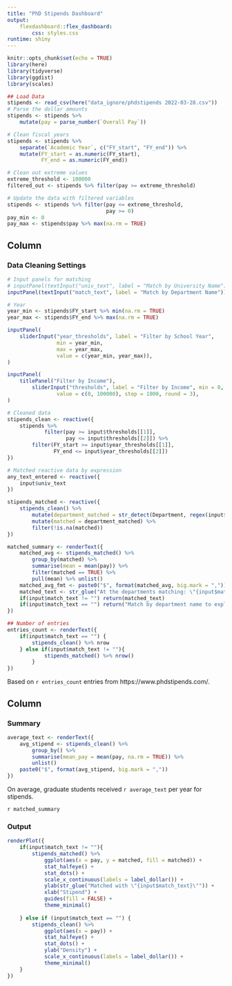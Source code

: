 ```yaml
---
title: "PhD Stipends Dashboard"
output: 
    flexdashboard::flex_dashboard:
        css: styles.css
runtime: shiny
---
```


```r
knitr::opts_chunk$set(echo = TRUE)
library(here)
library(tidyverse)
library(ggdist)
library(scales)

## Load Data
stipends <- read_csv(here("data_ignore/phdstipends 2022-03-28.csv"))
# Parse the dollar amounts 
stipends <- stipends %>% 
    mutate(pay = parse_number(`Overall Pay`))

# Clean fiscal years
stipends <- stipends %>% 
    separate(`Academic Year`, c("FY_start", "FY_end")) %>%
    mutate(FY_start = as.numeric(FY_start),
           FY_end = as.numeric(FY_end))

# Clean out extreme values
extreme_threshold <- 100000
filtered_out <- stipends %>% filter(pay >= extreme_threshold)

# Update the data with filtered variables
stipends <- stipends %>% filter(pay <= extreme_threshold,
                                pay >= 0)
pay_min <- 0
pay_max <- stipends$pay %>% max(na.rm = TRUE)
```


Column {.sidebar}
--------------------------------------------------

### Data Cleaning Settings
```r
# Input panels for matching
# inputPanel(textInput("univ_text", label = "Match by University Name"))
inputPanel(textInput("match_text", label = "Match by Department Name"))

# Year
year_min <- stipends$FY_start %>% min(na.rm = TRUE)
year_max <- stipends$FY_end %>% max(na.rm = TRUE)

inputPanel(
    sliderInput("year_thresholds", label = "Filter by School Year",
                min = year_min,
                max = year_max,
                value = c(year_min, year_max)),
)

inputPanel(
    titlePanel("Filter by Income"),
        sliderInput("thresholds", label = "Filter by Income", min = 0, max = pay_max,
                value = c(0, 100000), step = 1000, round = 3),
)

# Cleaned data
stipends_clean <- reactive({
    stipends %>% 
            filter(pay >= input$thresholds[[1]],
                   pay <= input$thresholds[[2]]) %>%
        filter(FY_start >= input$year_thresholds[[1]],
               FY_end <= input$year_thresholds[[2]])
})

# Matched reactive data by expression
any_text_entered <- reactive({
    input$univ_text 
})

stipends_matched <- reactive({
    stipends_clean() %>%
        mutate(department_matched = str_detect(Department, regex(input$match_text, ignore_case = TRUE))) %>%
        mutate(matched = department_matched) %>%
        filter(!is.na(matched))
})

matched_summary <- renderText({
    matched_avg <- stipends_matched() %>% 
        group_by(matched) %>%
        summarise(mean = mean(pay)) %>% 
        filter(matched == TRUE) %>% 
        pull(mean) %>% unlist()
    matched_avg_fmt <- paste0("$", format(matched_avg, big.mark = ","))
    matched_text <- str_glue("At the departments matching: \"{input$match_text}\", students received {matched_avg_fmt}.")
    if(input$match_text != "") return(matched_text)
    if(input$match_text == "") return("Match by department name to explore more.")
})

## Number of entries
entries_count <- renderText({
    if(input$match_text == "") {
        stipends_clean() %>% nrow
    } else if(input$match_text != ""){
            stipends_matched() %>% nrow()
        }
})
```


Based on `r entries_count` entries from https://www.phdstipends.com/.

Column
--------------------------------------------------

### Summary {data-height=100 .summary}
```r
average_text <- renderText({
    avg_stipend <- stipends_clean() %>% 
        group_by() %>%
        summarise(mean_pay = mean(pay, na.rm = TRUE)) %>%
        unlist()
    paste0("$", format(avg_stipend, big.mark = ","))
})
```


On average, graduate students received `r average_text` per year for stipends.

`r matched_summary`

### Output

```r
renderPlot({
    if(input$match_text != ""){
        stipends_matched() %>%
            ggplot(aes(x = pay, y = matched, fill = matched)) +
            stat_halfeye() +
            stat_dots() + 
            scale_x_continuous(labels = label_dollar()) +
            ylab(str_glue("Matched with \"{input$match_text}\"")) +
            xlab("Stipend") +
            guides(fill = FALSE) +
            theme_minimal()
        
    } else if (input$match_text == "") {
        stipends_clean() %>% 
            ggplot(aes(x = pay)) +
            stat_halfeye() +
            stat_dots() +
            ylab("Density") +
            scale_x_continuous(labels = label_dollar()) +
            theme_minimal()
    }
})
```

